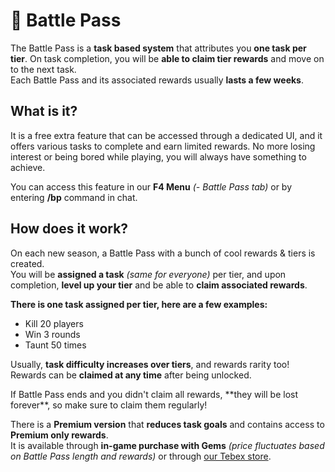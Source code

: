 
# 📆 Battle Pass
The Battle Pass is a **task based system** that attributes you **one task per tier**. On task completion, you will be **able to claim tier rewards** and move on to the next task.  
Each Battle Pass and its associated rewards usually **lasts a few weeks**.

## What is it?
It is a free extra feature that can be accessed through a dedicated UI, and it offers various tasks to complete and earn limited rewards. No more losing interest or being bored while playing, you will always have something to achieve.  

You can access this feature in our **F4 Menu** *(- Battle Pass tab)* or by entering **/bp** command in chat.

## How does it work?
On each new season, a Battle Pass with a bunch of cool rewards & tiers is created.  
You will be **assigned a task** *(same for everyone)* per tier, and upon completion, **level up your tier** and be able to **claim associated rewards**.  

**There is one task assigned per tier, here are a few examples:**
- Kill 20 players
- Win 3 rounds
- Taunt 50 times

Usually, **task difficulty increases over tiers**, and rewards rarity too!  
Rewards can be **claimed at any time** after being unlocked.

<Callout type="warning" emoji="⚠️">
    If Battle Pass ends and you didn't claim all rewards, **they will be lost forever**, so make sure to claim them regularly!
</Callout>

There is a **Premium version** that **reduces task goals** and contains access to **Premium only rewards**.  
It is available through **in-game purchase with Gems** *(price fluctuates based on Battle Pass length and rewards)* or through [our Tebex store](https://shop.holtyx.com).